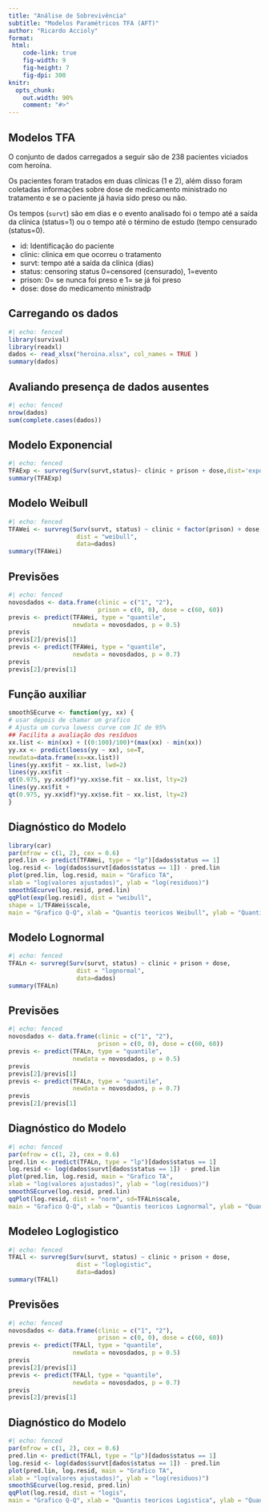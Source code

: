 ```yaml
---
title: "Análise de Sobrevivência"
subtitle: "Modelos Paramétricos TFA (AFT)"
author: "Ricardo Accioly"
format:
 html:
    code-link: true
    fig-width: 9
    fig-height: 7
    fig-dpi: 300
knitr:
  opts_chunk: 
    out.width: 90%
    comment: "#>"
---
```


## Modelos TFA

O conjunto de dados carregados a seguir são de 238 pacientes viciados com heroína.

Os pacientes foram tratados em duas clínicas (1 e 2), além disso foram coletadas informações sobre dose de medicamento ministrado no tratamento e se o paciente já havia sido preso ou não.

Os tempos (`survt`) são em dias e o evento analisado foi o tempo até a saída da clínica (status=1) ou o tempo até o término de estudo (tempo censurado (status=0).

-   id: Identificação do paciente
-   clinic: clinica em que ocorreu o tratamento
-   survt: tempo até a saída da clínica (dias)
-   status: censoring status 0=censored (censurado), 1=evento
-   prison: 0= se nunca foi preso e 1= se já foi preso
-   dose: dose do medicamento ministradp

## Carregando os dados

```r
#| echo: fenced
library(survival)
library(readxl)
dados <- read_xlsx("heroina.xlsx", col_names = TRUE )
summary(dados)
```

## Avaliando presença de dados ausentes

```r
#| echo: fenced
nrow(dados)
sum(complete.cases(dados))
```

## Modelo Exponencial

```r
#| echo: fenced
TFAExp <- survreg(Surv(survt,status)~ clinic + prison + dose,dist='exponential', data=dados)
summary(TFAExp)
```

## Modelo Weibull

```r
#| echo: fenced
TFAWei <- survreg(Surv(survt, status) ~ clinic + factor(prison) + dose,
                   dist = "weibull", 
                   data=dados)
summary(TFAWei)
```

## Previsões

```r
#| echo: fenced
novosdados <- data.frame(clinic = c("1", "2"),
                         prison = c(0, 0), dose = c(60, 60))
previs <- predict(TFAWei, type = "quantile", 
                  newdata = novosdados, p = 0.5)
previs
previs[2]/previs[1]
previs <- predict(TFAWei, type = "quantile", 
                  newdata = novosdados, p = 0.7)
previs
previs[2]/previs[1]
```

## Função auxiliar

```r
smoothSEcurve <- function(yy, xx) {
# usar depois de chamar um grafico
# Ajusta um curva lowess curve com IC de 95%
## Facilita a avaliação dos resíduos
xx.list <- min(xx) + ((0:100)/100)*(max(xx) - min(xx))
yy.xx <- predict(loess(yy ~ xx), se=T,
newdata=data.frame(xx=xx.list))
lines(yy.xx$fit ~ xx.list, lwd=2)
lines(yy.xx$fit -
qt(0.975, yy.xx$df)*yy.xx$se.fit ~ xx.list, lty=2)
lines(yy.xx$fit +
qt(0.975, yy.xx$df)*yy.xx$se.fit ~ xx.list, lty=2)
}
```

## Diagnóstico do Modelo

```r
library(car)
par(mfrow = c(1, 2), cex = 0.6)
pred.lin <- predict(TFAWei, type = "lp")[dados$status == 1]
log.resid <- log(dados$survt[dados$status == 1]) - pred.lin
plot(pred.lin, log.resid, main = "Grafico TA",
xlab = "log(valores ajustados)", ylab = "log(residuos)")
smoothSEcurve(log.resid, pred.lin)
qqPlot(exp(log.resid), dist = "weibull",
shape = 1/TFAWei$scale,
main = "Grafico Q-Q", xlab = "Quantis teoricos Weibull", ylab = "Quantis empiricos")
```

## Modelo Lognormal

```r
#| echo: fenced
TFALn <- survreg(Surv(survt, status) ~ clinic + prison + dose,
                   dist = "lognormal", 
                   data=dados)
summary(TFALn)
```

## Previsões

```r
#| echo: fenced
novosdados <- data.frame(clinic = c("1", "2"),
                         prison = c(0, 0), dose = c(60, 60))
previs <- predict(TFALn, type = "quantile", 
                  newdata = novosdados, p = 0.5)
previs
previs[2]/previs[1]
previs <- predict(TFALn, type = "quantile", 
                  newdata = novosdados, p = 0.7)
previs
previs[2]/previs[1]
```

## Diagnóstico do Modelo

```r
#| echo: fenced
par(mfrow = c(1, 2), cex = 0.6)
pred.lin <- predict(TFALn, type = "lp")[dados$status == 1]
log.resid <- log(dados$survt[dados$status == 1]) - pred.lin
plot(pred.lin, log.resid, main = "Grafico TA",
xlab = "log(valores ajustados)", ylab = "log(residuos)")
smoothSEcurve(log.resid, pred.lin)
qqPlot(log.resid, dist = "norm", sd=TFALn$scale, 
main = "Grafico Q-Q", xlab = "Quantis teoricos Lognormal", ylab = "Quantis empiricos")
```

## Modeleo Loglogistico

```r
#| echo: fenced
TFALl <- survreg(Surv(survt, status) ~ clinic + prison + dose,
                   dist = "loglogistic", 
                   data=dados)
summary(TFALl)
```

## Previsões

```r
#| echo: fenced
novosdados <- data.frame(clinic = c("1", "2"),
                         prison = c(0, 0), dose = c(60, 60))
previs <- predict(TFALl, type = "quantile", 
                  newdata = novosdados, p = 0.5)
previs
previs[2]/previs[1]
previs <- predict(TFALl, type = "quantile", 
                  newdata = novosdados, p = 0.7)
previs
previs[2]/previs[1]
```

## Diagnóstico do Modelo

```r
#| echo: fenced
par(mfrow = c(1, 2), cex = 0.6)
pred.lin <- predict(TFALl, type = "lp")[dados$status == 1]
log.resid <- log(dados$survt[dados$status == 1]) - pred.lin
plot(pred.lin, log.resid, main = "Grafico TA",
xlab = "log(valores ajustados)", ylab = "log(residuos)")
smoothSEcurve(log.resid, pred.lin)
qqPlot(log.resid, dist = "logis", 
main = "Grafico Q-Q", xlab = "Quantis teoricos Logistica", ylab = "Quantis empiricos")
```
